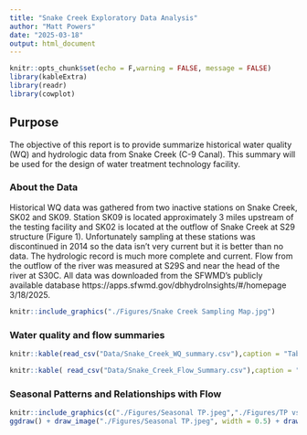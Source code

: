 ```yaml
---
title: "Snake Creek Exploratory Data Analysis"
author: "Matt Powers"
date: "2025-03-18"
output: html_document
---
```


```r
knitr::opts_chunk$set(echo = F,warning = FALSE, message = FALSE)
library(kableExtra)
library(readr)
library(cowplot)
```

## Purpose  
The objective of this report is to provide summarize historical water quality (WQ) and hydrologic data from Snake Creek (C-9 Canal). This summary will be used for the design of water treatment technology facility. 


### About the Data

Historical WQ data was gathered from two inactive stations on Snake Creek, SK02 and SK09. Station SK09 is located approximately 3 miles upstream of the testing facility and SK02 is located at the outflow of Snake Creek at S29 structure (Figure 1). Unfortunately sampling at these stations was discontinued in 2014 so the data isn't very  current but it is better than no data. The hydrologic record is much more complete and current. Flow from the outflow of the river was measured at S29S and near the head of the river at S30C. All data was downloaded from the SFWMD's publicly available database https://apps.sfwmd.gov/dbhydroInsights/#/homepage 3/18/2025. 



```r
knitr::include_graphics("./Figures/Snake Creek Sampling Map.jpg")

```


### Water quality and flow summaries

```r
knitr::kable(read_csv("Data/Snake_Creek_WQ_summary.csv"),caption = "Table 1: Summary Stats of SK09 and SK02") %>% kable_material(c("striped", "hover"))
```

```r
knitr::kable( read_csv("Data/Snake_Creek_Flow_Summary.csv"),caption = "Table 2: Summary Stats of flow data from S29S and S30C") %>% kable_material(c("striped", "hover"))
```


### Seasonal Patterns and Relationships with Flow

```r
knitr::include_graphics(c("./Figures/Seasonal TP.jpeg","./Figures/TP vs Flow.jpeg"))
ggdraw() + draw_image("./Figures/Seasonal TP.jpeg", width = 0.5) + draw_image("./Figures/TP vs Flow.jpeg", width = 0.5, x = 0.5)
```
